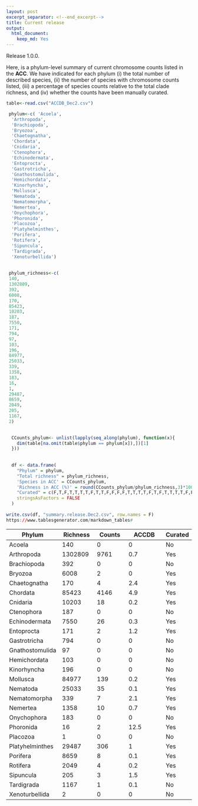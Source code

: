 ```yaml
---
layout: post
excerpt_separator: <!--end_excerpt-->
title: Current release
output:
  html_document:
    keep_md: Yes
---
```


<div class="message">
  Release 1.0.0.
</div>

Here, is a phylum-level summary of current chromosome counts listed in the **ACC**. We have indicated for each phylum (i) the total number of described species, (ii) the number of species with chromosome counts listed, (iii) a percentage of species counts relative to the total clade richness, and (iv) whether the counts have been manually curated.


```r
 
table<-read.csv("ACCDB_Dec2.csv")

 phylum<-c( 'Acoela',
  'Arthropoda',
  'Brachiopoda',
  'Bryozoa',
  'Chaetognatha',
  'Chordata',
  'Cnidaria',
  'Ctenophora',
  'Echinodermata',
  'Entoprocta',
  'Gastrotricha',
  'Gnathostomulida',
  'Hemichordata',
  'Kinorhyncha',
  'Mollusca',
  'Nematoda',
  'Nematomorpha',
  'Nemertea',
  'Onychophora',
  'Phoronida',
  'Placozoa',
  'Platyhelminthes',
  'Porifera',
  'Rotifera',
  'Sipuncula',
  'Tardigrada',
  'Xenoturbellida')
  
 
 phylum_richness<-c(
 140,
 1302809,
 392,
 6008,
 170,
 85423,
 10203,
 187,
 7550,
 171,
 794,
 97,
 103,
 196,
 84977,
 25033,
 339,
 1358,
 183,
 16,
 1,
 29487,
 8659,
 2049,
 205,
 1167,
 2)

  
  CCounts_phylum<- unlist(lapply(seq_along(phylum), function(x){
    dim(table[na.omit(table$phylum == phylum[x]),])[1]
  }))
 
  
  df <- data.frame(
    "Phylum" = phylum,
    "Total richness" = phylum_richness,
    'Species in ACC' = CCounts_phylum,
    'Richness in ACC (%)' = round(CCounts_phylum/phylum_richness,3)*100,
    "Curated" = c(F,T,F,T,T,T,T,F,T,T,F,F,F,F,T,T,T,T,F,T,F,T,T,T,T,F,F) ,
    stringsAsFactors = FALSE
  )
  
write.csv(df, "summary.release.Dec2.csv", row.names = F)
https://www.tablesgenerator.com/markdown_tables#

```


| Phylum | Richness | Counts | ACCDB | Curated |
|-----------------|----------------|----------------|---------------------|---------|
| Acoela | 140 | 0 | 0 | No |
| Arthropoda | 1302809 | 9761 | 0.7 | Yes |
| Brachiopoda | 392 | 0 | 0 | No |
| Bryozoa | 6008 | 2 | 0 | Yes |
| Chaetognatha | 170 | 4 | 2.4 | Yes |
| Chordata | 85423 | 4146 | 4.9 | Yes |
| Cnidaria | 10203 | 18 | 0.2 | Yes |
| Ctenophora | 187 | 0 | 0 | No |
| Echinodermata | 7550 | 26 | 0.3 | Yes |
| Entoprocta | 171 | 2 | 1.2 | Yes |
| Gastrotricha | 794 | 0 | 0 | No |
| Gnathostomulida | 97 | 0 | 0 | No |
| Hemichordata | 103 | 0 | 0 | No |
| Kinorhyncha | 196 | 0 | 0 | No |
| Mollusca | 84977 | 139 | 0.2 | Yes |
| Nematoda | 25033 | 35 | 0.1 | Yes |
| Nematomorpha | 339 | 7 | 2.1 | Yes |
| Nemertea | 1358 | 10 | 0.7 | Yes |
| Onychophora | 183 | 0 | 0 | No |
| Phoronida | 16 | 2 | 12.5 | Yes |
| Placozoa | 1 | 0 | 0 | No |
| Platyhelminthes | 29487 | 306 | 1 | Yes |
| Porifera | 8659 | 8 | 0.1 | Yes |
| Rotifera | 2049 | 4 | 0.2 | Yes |
| Sipuncula | 205 | 3 | 1.5 | Yes |
| Tardigrada | 1167 | 1 | 0.1 | No |
| Xenoturbellida | 2 | 0 | 0 | No |

<!--end_excerpt-->



